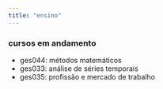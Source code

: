 ```yaml
---
title: "ensino"
---
```


### cursos em andamento

- ges044: métodos matemáticos
- ges033: análise de séries temporais
- ges035: profissão e mercado de trabalho
